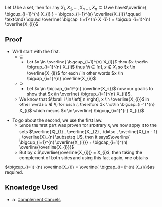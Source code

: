 Let <math>U</math> be a set, then for any <math display="inline">X_{1} , X_{2} , \dotsc  , X_{n - 1} , X_{n} \subseteq U</math> we have<math display="block">\overline{ \bigcup_{i=1}^{n} X_{i} } = \bigcap_{i=1}^{n} \overline{X_{i}} \qquad \text{and} \qquad \overline{ \bigcap_{i=1}^{n} X_{i} } = \bigcup_{i=1}^{n} \overline{X_{i}}</math>

== Proof ==

* We'll start with the first.
** <math display="inline">\subseteq</math>
***Let <math display="inline">x \in \overline{ \bigcup_{i=1}^{n} X_{i}}</math> then <math display="inline">x \not\in \bigcup_{i=1}^{n} X_{i}</math> thus <math display="inline">\forall i \in \left[ n \right], x \not\in X_{i}</math> so <math display="inline">x \in \overline{X_{i}}</math> for each <math display="inline">i</math> in other words <math display="inline">x \in \bigcap_{i=1}^{n} \overline{X_{i}}</math>
**<math display="inline">\supseteq</math>
***Let <math display="inline">x \in \bigcap_{i=1}^{n} \overline{X_{i}}</math> now our goal is to show that <math display="inline">x \in \overline{ \bigcup_{i=1}^{n} X_{i}}</math>.
**We know that <math display="inline">\forall i \in \left[ n \right], x \in \overline{X_{i}}</math> in other words <math display="inline">x \not\in X_{i}</math> for each <math display="inline">i</math>, therefore <math display="inline">x \not\in \bigcap_{i=1}^{n} X_{i}</math> which means <math display="inline">x \in \overline{ \bigcup_{i=1}^{n} X_{i}}</math>

* To go about the second, we use the first law. 
** Since the first part was proven for arbitrary <math display="inline">X_{i}</math> we now apply it to the sets <math display="inline">\overline{X}_{1} , \overline{X}_{2} , \dotsc  , \overline{X}_{n - 1} , \overline{X}_{n} \subseteq U</math>, then it says<math display="block">\overline{ \bigcup_{i=1}^{n} \overline{X_{i}}} = \bigcap_{i=1}^{n} \overline{\overline{X_{i}}}</math>
** But by <math display="inline">\alpha</math> <math display="inline">\overline{\overline{X_{i}}} = X_{i}</math>, then taking the complement of both sides and using this fact again, one obtains
<math display="block">\bigcup_{i=1}^{n} \overline{X_{i}} = \overline{ \bigcap_{i=1}^{n} X_{i}}</math>as required.

== Knowledge Used ==

* <math>\alpha</math>: [[Complement Cancels]]
{{Knowledge Metadata|Set Theory|Theorem}}